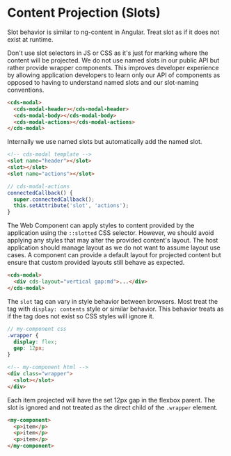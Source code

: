 
<Meta title="Internal Documentation/Content Projection" />

# Content Projection (Slots)

<cds-alert-group status="warning" cds-layout="m-y:lg">
  <cds-alert>
    Slot behavior is similar to ng-content in Angular. Treat slot as if it does not exist at runtime.
  </cds-alert>
</cds-alert-group>

Don't use slot selectors in JS or CSS as it's just for marking where the content
will be projected. We do not use named slots in our public API but rather provide wrapper components.
This improves developer experience by allowing application developers to learn only our API of
components as opposed to having to understand named slots and our slot-naming conventions.

```html
<cds-modal>
  <cds-modal-header></cds-modal-header>
  <cds-modal-body></cds-modal-body>
  <cds-modal-actions></cds-modal-actions>
</cds-modal>
```

Internally we use named slots but automatically add the named slot.

```html
<!-- cds-modal template -->
<slot name="header"></slot>
<slot></slot>
<slot name="actions"></slot>
```

```typescript
// cds-modal-actions
connectedCallback() {
  super.connectedCallback();
  this.setAttribute('slot', 'actions');
}
```

The Web Component can apply styles to content provided by the application
using the `::slotted` CSS selector. However, we should avoid applying any
styles that may alter the provided content's layout. The host application should
manage layout as we do not want to assume layout use cases. A component can provide
a default layout for projected content but ensure that custom provided
layouts still behave as expected.

```html
<cds-modal>
  <div cds-layout="vertical gap:md">...</div>
</cds-modal>
```

The `slot` tag can vary in style behavior between browsers. Most treat the
tag with `display: contents` style or similar behavior. This behavior treats as
if the tag does not exist so CSS styles will ignore it.

```scss
// my-component css
.wrapper {
  display: flex;
  gap: 12px;
}
```

```html
<!-- my-component html -->
<div class="wrapper">
  <slot></slot>
</div>
```

Each item projected will have the set 12px gap in the flexbox parent. The slot
is ignored and not treated as the direct child of the `.wrapper` element.

```html
<my-component>
  <p>item</p>
  <p>item</p>
  <p>item</p>
</my-component>
```
